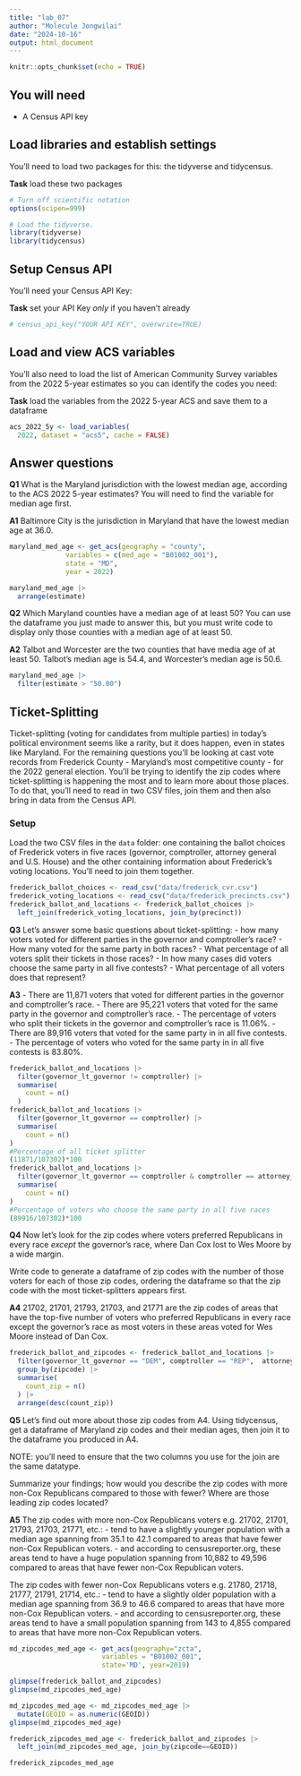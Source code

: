 ```yaml
---
title: "lab_07"
author: "Molecule Jongwilai"
date: "2024-10-16"
output: html_document
---
```


```r
knitr::opts_chunk$set(echo = TRUE)
```

## You will need

-   A Census API key

## Load libraries and establish settings

You'll need to load two packages for this: the tidyverse and tidycensus.

**Task** load these two packages

```r
# Turn off scientific notation
options(scipen=999)

# Load the tidyverse.
library(tidyverse)
library(tidycensus)
```

## Setup Census API

You'll need your Census API Key:

**Task** set your API Key *only* if you haven't already

```r
# census_api_key("YOUR API KEY", overwrite=TRUE)
```

## Load and view ACS variables

You'll also need to load the list of American Community Survey variables from the 2022 5-year estimates so you can identify the codes you need:

**Task** load the variables from the 2022 5-year ACS and save them to a dataframe

```r
acs_2022_5y <- load_variables(
  2022, dataset = "acs5", cache = FALSE)
```

## Answer questions

**Q1** What is the Maryland jurisdiction with the lowest median age, according to the ACS 2022 5-year estimates? You will need to find the variable for median age first.

**A1** Baltimore City is the jurisdiction in Maryland that have the lowest median age at 36.0.  

```r
maryland_med_age <- get_acs(geography = "county",
              variables = c(med_age = "B01002_001"),
              state = "MD",
              year = 2022)

maryland_med_age |>
  arrange(estimate)
```

**Q2** Which Maryland counties have a median age of at least 50? You can use the dataframe you just made to answer this, but you must write code to display only those counties with a median age of at least 50.

**A2** Talbot and Worcester are the two counties that have media age of at least 50. Talbot's median age is 54.4, and Worcester's median age is 50.6.   

```r
maryland_med_age |>
  filter(estimate > "50.00")
```

## Ticket-Splitting

Ticket-splitting (voting for candidates from multiple parties) in today's political environment seems like a rarity, but it does happen, even in states like Maryland. For the remaining questions you'll be looking at cast vote records from Frederick County - Maryland's most competitive county - for the 2022 general election. You'll be trying to identify the zip codes where ticket-splitting is happening the most and to learn more about those places. To do that, you'll need to read in two CSV files, join them and then also bring in data from the Census API.

### Setup

Load the two CSV files in the `data` folder: one containing the ballot choices of Frederick voters in five races (governor, comptroller, attorney general and U.S. House) and the other containing information about Frederick's voting locations. You'll need to join them together.

```r
frederick_ballot_choices <- read_csv("data/frederick_cvr.csv")
frederick_voting_locations <- read_csv("data/frederick_precincts.csv")
frederick_ballot_and_locations <- frederick_ballot_choices |> 
  left_join(frederick_voting_locations, join_by(precinct))
```

**Q3** Let's answer some basic questions about ticket-splitting: 
- how many voters voted for different parties in the governor and comptroller's race? 
- How many voted for the same party in both races? 
- What percentage of all voters split their tickets in those races? 
- In how many cases did voters choose the same party in all five contests? 
- What percentage of all voters does that represent?

**A3**
- There are 11,871 voters that voted for different parties in the governor and comptroller's race.
- There are 95,221 voters that voted for the same party in the governor and comptroller's race.
- The percentage of voters who split their tickets in the governor and comptroller's race is 11.06%. 
- There are 89,916 voters that voted for the same party in in all five contests.
- The percentage of voters who voted for the same party in in all five contests is 83.80%. 

```r
frederick_ballot_and_locations |>
  filter(governor_lt_governor != comptroller) |>
  summarise(
    count = n()
  )
frederick_ballot_and_locations |>
  filter(governor_lt_governor == comptroller) |>
  summarise(
    count = n()
) 
#Percentage of all ticket splitter
(11871/107302)*100
frederick_ballot_and_locations |>
  filter(governor_lt_governor == comptroller & comptroller == attorney_general & attorney_general == u_s_senator & u_s_senator == representative_in_congress_6) |>
  summarise(
    count = n()
) 
#Percentage of voters who choose the same party in all five races
(89916/107302)*100
```

**Q4** Now let's look for the zip codes where voters preferred Republicans in every race *except* the governor's race, where Dan Cox lost to Wes Moore by a wide margin. 

Write code to generate a dataframe of zip codes with the number of those voters for each of those zip codes, ordering the dataframe so that the zip code with the most ticket-splitters appears first.

**A4** 21702, 21701, 21793, 21703, and 21771 are the zip codes of areas that have the top-five number of voters who preferred Republicans in every race except the governor's race as most voters in these areas voted for Wes Moore instead of Dan Cox.

```r
frederick_ballot_and_zipcodes <- frederick_ballot_and_locations |>
  filter(governor_lt_governor == "DEM", comptroller == "REP",  attorney_general == "REP", u_s_senator == "REP", representative_in_congress_6 == "REP") |>
  group_by(zipcode) |> 
  summarise(
    count_zip = n()
  ) |>
  arrange(desc(count_zip))
```

**Q5** Let's find out more about those zip codes from A4. Using tidycensus, get a dataframe of Maryland zip codes and their median ages, then join it to the dataframe you produced in A4. 

NOTE: you'll need to ensure that the two columns you use for the join are the same datatype. 

Summarize your findings; how would you describe the zip codes with more non-Cox Republicans compared to those with fewer? Where are those leading zip codes located?

**A5** 
The zip codes with more non-Cox Republicans voters e.g. 21702, 21701, 21793, 21703, 21771, etc.: 
- tend to have a slightly younger population with a median age spanning from 35.1 to 42.1 compared to areas that have fewer non-Cox Republican voters.
- and according to censusreporter.org, these areas tend to have a huge population spanning from 10,882 to 49,596 compared to areas that have fewer non-Cox Republican voters.

The zip codes with fewer non-Cox Republicans voters e.g. 21780, 21718, 21777, 21791, 21714, etc.: 
- tend to have a slightly older population with a median age spanning from 36.9 to 46.6 compared to areas that have more non-Cox Republican voters.
- and according to censusreporter.org, these areas tend to have a small population spanning from 143 to 4,855 compared to areas that have more non-Cox Republican voters.

```r
md_zipcodes_med_age <- get_acs(geography="zcta", 
                       variables = "B01002_001", 
                       state='MD', year=2019)

glimpse(frederick_ballot_and_zipcodes)
glimpse(md_zipcodes_med_age)

md_zipcodes_med_age <- md_zipcodes_med_age |>
  mutate(GEOID = as.numeric(GEOID))
glimpse(md_zipcodes_med_age)

frederick_zipcodes_med_age <- frederick_ballot_and_zipcodes |>
  left_join(md_zipcodes_med_age, join_by(zipcode==GEOID))

frederick_zipcodes_med_age
```